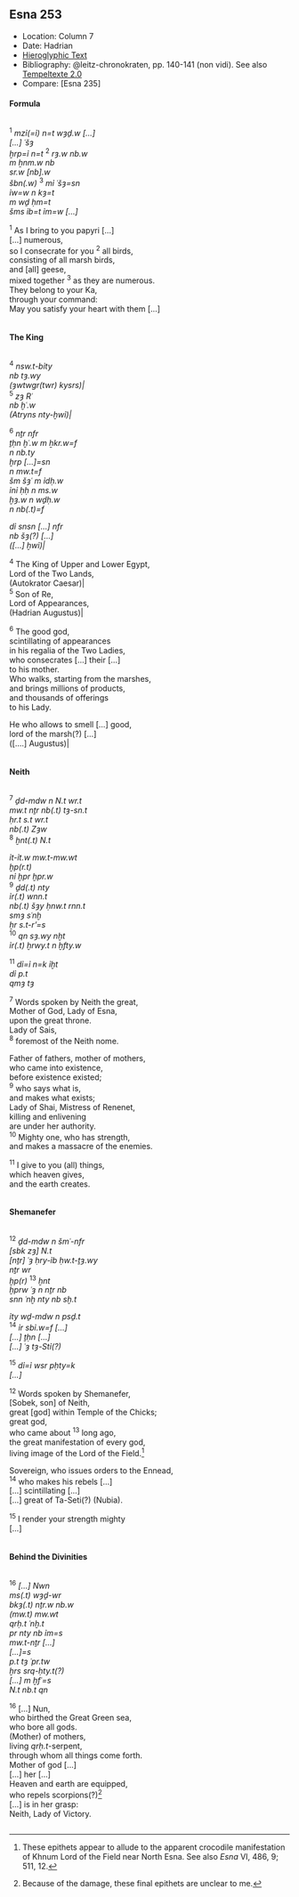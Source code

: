 ## Esna 253 {-}  
  
<style>  
  
  .col2 {  
    columns: 2 320px;         /* number of columns and width in pixels*/  
    -webkit-columns: 2 320px; /* chrome, safari */  
    -moz-columns: 2 320px;    /* firefox */  
    -webkit-column-break-inside: avoid;  
    -page-break-inside: avoid;  
    -break-inside: avoid;  
  }  
  
</style>  

- Location: Column 7
- Date: Hadrian
- [Hieroglyphic Text](https://www.ifao.egnet.net/uploads/publications/enligne/Temples-Esna003.pdf#page=184){target="_blank"}  
- Bibliography: @leitz-chronokraten, pp. 140-141 (non vidi). See also [Tempeltexte 2.0](http://www.tempeltexte.uni-tuebingen.de/portal/#/text-detail/1044){target="_blank"} 
- Compare: [Esna 235]

#### Formula {-} 

<div class="col2">  

^1^ *mzỉ(=ỉ) n=t wȝḏ.w [...]*  
*[...] ʿšȝ*  
*ḫrp=ỉ n=t* ^2^ *rȝ.w nb.w*  
*m ẖnm.w nb*  
*sr.w [nb].w*  
*šbn(.w)* ^3^ *mỉ ʿšȝ=sn*  
*ỉw=w n kȝ=t*  
*m wḏ ḥm=t*  
*šms ỉb=t ỉm=w [...]*  
  
^1^ As I bring to you papyri [...]  
[...] numerous,  
so I consecrate for you ^2^ all birds,  
consisting of all marsh birds,  
and [all] geese,  
mixed together ^3^ as they are numerous.  
They belong to your Ka,  
through your command:  
May you satisfy your heart with them [...]
  
</div>

#### The King {-} 

<div class="col2">  

^4^ *nsw.t-bỉty*  
*nb tȝ.wy*  
*(ȝwtwgr(twr) kysrs)|*  
^5^ *zȝ Rʿ*  
*nb ḫʿ.w*  
*(Atryns nty-ḫwỉ)|*  
   
^6^ *nṯr nfr*  
*ṯḥn ḫʿ.w m ẖkr.w=f*  
*n nb.ty*  
*ḫrp [...]=sn*  
*n mw.t=f*  
*šm šȝʿ m ỉdḥ.w*  
*ỉnỉ ḥḥ n ms.w*  
*ḫȝ.w n wḏḥ.w *  
*n nb(.t)=f*  
   
*dỉ snsn [...] nfr*  
*nb šȝ(?) [...] *  
*([...] ḫwỉ)|*  
  
^4^ The King of Upper and Lower Egypt,  
Lord of the Two Lands,  
(Autokrator Caesar)|  
^5^ Son of Re,  
Lord of Appearances,  
(Hadrian Augustus)|  
  
^6^ The good god,  
scintillating of appearances   
in his regalia of the Two Ladies,    
who consecrates [...] their [...]  
to his mother.  
Who walks, starting from the marshes,  
and brings millions of products,  
and thousands of offerings   
to his Lady.  
  
He who allows to smell [...] good,  
lord of the marsh(?) [...]  
([....] Augustus)|

</div>

#### Neith {-}

<div class="col2">

^7^ *ḏd-mdw n N.t wr.t *  
*mw.t nṯr nb(.t) tȝ-sn.t*  
*ḥr.t s.t wr.t*  
*nb(.t) Zȝw*  
^8^ *ḫnt(.t) N.t*  
  
*ỉt-ỉt.w mw.t-mw.wt*  
*ḫp(r.t)*  
*nỉ ḫpr ḫpr.w*  
^9^ *ḏd(.t) nty*  
*ỉr(.t) wnn.t*  
*nb(.t) šȝy ḥnw.t rnn.t*  
*smȝ sʿnḫ *   
*ẖr s.t-r'=s*  
^10^ *qn sȝ.wy nḫt*  
*ỉr(.t) ḫrwy.t n ḫfty.w*  
   
^11^ *dỉ=ỉ n=k ỉḫt*  
*dỉ p.t*  
*qmȝ tȝ*  
  
^7^ Words spoken by Neith the great,  
Mother of God, Lady of Esna,  
upon the great throne.  
Lady of Sais,  
^8^ foremost of the Neith nome.    
  
Father of fathers, mother of mothers,  
who came into existence,   
before existence existed;    
^9^ who says what is,  
and makes what exists;  
Lady of Shai, Mistress of Renenet,  
killing and enlivening  
are under her authority.   
^10^ Mighty one, who has strength,  
and makes a massacre of the enemies.    
    
^11^ I give to you (all) things,  
which heaven gives,   
and the earth creates.  

</div>

#### Shemanefer {-} 

<div class="col2">

^12^ *ḏd-mdw n šmʿ-nfr *  
*[sbk zȝ] N.t*  
*[nṯr] ʿȝ ḥry-ỉb ḥw.t-ṯȝ.wy*  
*nṯr wr*  
*ḫp(r)* ^13^ *ḫnt*  
*ḫprw ʿȝ n nṯr nb*  
*snn ʿnḫ nty nb sḫ.t*  
   
*ỉty wḏ-mdw n psḏ.t*  
^14^ *ỉr sbỉ.w=f [...]*  
*[...] ṯḥn [...]*  
*[...] ʿȝ tȝ-Stỉ(?) *  
   
^15^ *dỉ=ỉ wsr pḥty=k*  
*[...]*  
  
^12^ Words spoken by Shemanefer,  
[Sobek, son] of Neith,  
great [god] within Temple of the Chicks;  
great god,  
who came about ^13^ long ago,  
the great manifestation of every god,  
living image of the Lord of the Field.[^fn-253-1]  
  
Sovereign, who issues orders to the Ennead,  
^14^ who makes his rebels [...]  
[...] scintillating [...]  
[...] great of Ta-Seti(?) (Nubia).    
   
^15^ I render your strength mighty   
[...]  

</div>

[^fn-253-1]: These epithets appear to allude to the apparent crocodile manifestation of Khnum Lord of the Field near North Esna. See also *Esna* VI, 486, 9; 511, 12.

#### Behind the Divinities {-}  

<div class="col2">

^16^ *[...] Nwn*  
*ms(.t) wȝḏ-wr*  
*bkȝ(.t) nṯr.w nb.w*  
*(mw.t) mw.wt*  
*qrḥ.t ʿnḫ.t*  
*pr nty nb ỉm=s*  
*mw.t-nṯr [...]*  
*[...]=s*  
*p.t tȝ ʿpr.tw*  
*ḫrs srq-ḥty.t(?) *  
*[...] m ḫfʿ=s*  
*N.t nb.t qn*  
    
^16^ [...] Nun,  
who birthed the Great Green sea,  
who bore all gods.  
(Mother) of mothers,  
living *qrḥ.t*-serpent,  
through whom all things come forth.  
Mother of god [...]  
[...] her [...]  
Heaven and earth are equipped,  
who repels scorpions(?)[^fn-253-2]  
[...] is in her grasp:  
Neith, Lady of Victory.

</div>

[^fn-253-2]: Because of the damage, these final epithets are unclear to me.